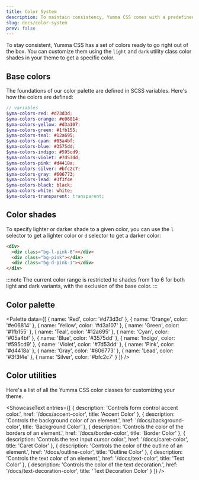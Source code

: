 ```yaml
---
title: Color System
description: To maintain consistency, Yumma CSS comes with a predefined set ',
slug: docs/color-system
prev: false
---
```



To stay consistent, Yumma CSS has a set of colors ready to go right out of the box. You can customize them using the `light` and `dark` utility class color shades in your theme to get a specific color.

## Base colors

The foundations of our color palette are defined in SCSS variables. Here's how the colors are defined:

```scss
// variables
$yma-colors-red: #d73d3d;
$yma-colors-orange: #e06814;
$yma-colors-yellow: #d3a107;
$yma-colors-green: #1fb155;
$yma-colors-teal: #12a695;
$yma-colors-cyan: #05a4bf;
$yma-colors-blue: #3575dd;
$yma-colors-indigo: #595cd9;
$yma-colors-violet: #7d53dd;
$yma-colors-pink: #d4418a;
$yma-colors-silver: #bfc2c7;
$yma-colors-gray: #606773;
$yma-colors-lead: #3f3f4e
$yma-colors-black: black;
$yma-colors-white: white;
$yma-colors-transparent: transparent;
```

## Color shades

To specify lighter or darker shade to a given color, you can use the `l` selector to get a lighter color or `d` selector to get a darker color:

```html "bg-l" "-6" "bg-d" "-1"
<div>
  <div class="bg-l-pink-6"></div>
  <div class="bg-pink"></div>
  <div class="bg-d-pink-1"></div>
</div>
```

:::note
The current color range is restricted to shades from 1 to 6 for both light and dark variants, with the exclusion of the base color.
:::

## Color palette

<Palette
  data={[
    {
      name: 'Red',
      color: '#d73d3d'
    },
    {
      name: 'Orange',
      color: '#e06814'
    },
    {
      name: 'Yellow',
      color: '#d3a107'
    },
    {
      name: 'Green',
      color: '#1fb155'
    },
    {
      name: 'Teal',
      color: '#12a695'
    },
    {
      name: 'Cyan',
      color: '#05a4bf'
    },
    {
      name: 'Blue',
      color: '#3575dd'
    },
    {
      name: 'Indigo',
      color: '#595cd9'
    },
    {
      name: 'Violet',
      color: '#7d53dd'
    },
    {
      name: 'Pink',
      color: '#d4418a'
    },
    {
      name: 'Gray',
      color: '#606773'
    },
    {
      name: 'Lead',
      color: '#3f3f4e'
    },
    {
      name: 'Silver',
      color: '#bfc2c7'
    }
  ]}
/>

## Color utilities

Here's a list of all the Yumma CSS color classes for customizing your theme.

<ShowcaseText
 entries={[
  {
    description: 'Controls form control accent color.',
    href: '/docs/accent-color',
    title: 'Accent Color'
  },
  {
    description: 'Controls the background color of an element.',
    href: '/docs/background-color',
    title: 'Background Color'
  },
  {
    description: 'Controls the color of the borders of an element.',
    href: '/docs/border-color',
    title: 'Border Color'
  },
  {
    description: 'Controls the text input cursor color.',
    href: '/docs/caret-color',
    title: 'Caret Color'
  },
  {
    description: 'Controls the color of the outline of an element.',
    href: '/docs/outline-color',
    title: 'Outline Color'
  },
  {
    description: 'Controls the text color of an element.',
    href: '/docs/text-color',
    title: 'Text Color'
  },
  {
    description: 'Controls the color of the text decoration.',
    href: '/docs/text-decoration-color',
    title: 'Text Decoration Color'
  }
 ]}
/>